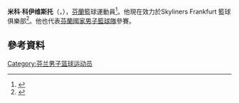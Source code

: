 '''米科·科伊维斯托'''（{{lang-fi|'''Mikko Koivisto'''}}，{{bd|1987年|4月18日}}），[[芬蘭|芬蘭]]籃球運動員<ref>{{Cite web |url=http://www.sportando.com/en/europe/turkey/111691/mikko-koivisto-moves-to-gaziantep.html |title=存档副本 |access-date=2015-07-17 |archive-date=2017-01-31 |archive-url=https://web.archive.org/web/20170131200846/http://www.sportando.com/en/europe/turkey/111691/mikko-koivisto-moves-to-gaziantep.html |dead-url=no }}</ref>。他現在效力於Skyliners Frankfurt
籃球俱樂部<ref>{{cite news|title=FC Barcelona lands guard Satoransky|url=http://www.euroleague.net/news/i/138255|accessdate=July 11, 2014|work=Euroleague.net|archive-date=2019-05-14|archive-url=https://web.archive.org/web/20190514114001/https://www.euroleague.net/news/i/138255|dead-url=no}}</ref>。他也代表[[芬蘭國家男子籃球隊|芬蘭國家男子籃球隊]]參賽。

==參考資料==
{{reflist}}

{{Authority control}}
{{DEFAULTSORT:Koivisto, Mikko}}
[[Category:芬兰男子篮球运动员|Category:芬兰男子篮球运动员]]